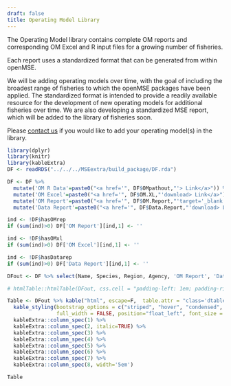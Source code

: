 ```yaml
---
draft: false
title: Operating Model Library
---
```


<link rel="stylesheet" type="text/css" href="https://cdn.datatables.net/1.10.5/css/jquery.dataTables.min.css">
<script src="https://code.jquery.com/jquery-2.1.2.min.js"></script>
<script src="https://cdn.datatables.net/1.10.5/js/jquery.dataTables.min.js"></script>

<script type="text/javascript">
         $(document).ready(function() {
             $("table").DataTable({
               "aLengthMenu": [[50, 75, 100, -1], [50, 75, 100, "All"]],
               "iDisplayLength": 75
             });
         } );
         
</script>

The Operating Model library contains complete OM reports and corresponding OM Excel and R input files for a growing number of fisheries.

Each report uses a standardized format that can be generated from within openMSE.   

We will be adding operating models over time, with the goal of including the broadest range of fisheries to which the openMSE packages have been applied.  The standardized format is intended to provide a readily available resource for the development of new operating models for additional fisheries over time.  We are also developing a standardized MSE report, which will be added to the library of fisheries soon.

Please [contact us](/contact) if you would like to add your operating model(s) in the library. 


```r
library(dplyr)
library(knitr) 
library(kableExtra)
DF <- readRDS("../../../MSEextra/build_package/DF.rda")

DF <- DF %>% 
  mutate('OM R Data'=paste0("<a href='", DF$OMpathout,"'> Link</a>")) %>% 
  mutate('OM Excel'=paste0("<a href='", DF$OM.XL,"'download> Link</a>")) %>% 
  mutate('OM Report'=paste0("<a href='", DF$OM.Report,"'target='_blank' download> Link</a>")) %>%
  mutate('Data Report'=paste0("<a href='", DF$Data.Report,"'download> Link</a>")) 

ind <- !DF$hasOMrep
if (sum(ind)>0) DF['OM Report'][ind,1] <- ''

ind <- !DF$hasOMxl
if (sum(ind)>0) DF['OM Excel'][ind,1] <- ''

ind <- !DF$hasDatarep
if (sum(ind)>0) DF['Data Report'][ind,1] <- ''

DFout <- DF %>% select(Name, Species, Region, Agency, 'OM Report', 'Data Report', 'OM Excel', 'OM R Data', Class, Family) 

# htmlTable::htmlTable(DFout, css.cell = "padding-left: 1em; padding-right: 1em;", align = "rrrr")

Table <- DFout %>% kable("html", escape=F,  table.attr = "class='dtable'", align="llllcccclll") %>%
  kable_styling(bootstrap_options = c("striped", "hover", "condensed", "responsive"), 
                full_width = FALSE, position="float_left", font_size = 14) %>%
  kableExtra::column_spec(1) %>%
  kableExtra::column_spec(2, italic=TRUE) %>%
  kableExtra::column_spec(3) %>%
  kableExtra::column_spec(4) %>%
  kableExtra::column_spec(5) %>%
  kableExtra::column_spec(6) %>%
  kableExtra::column_spec(7) %>%
  kableExtra::column_spec(8, width='5em')

```


```r
Table
```


<!-- <p><embed src="https://www.datalimitedtoolkit.org/Case_Studies_Table/CaseStudies.html" width="1200" height="3000"></embed></p> -->

